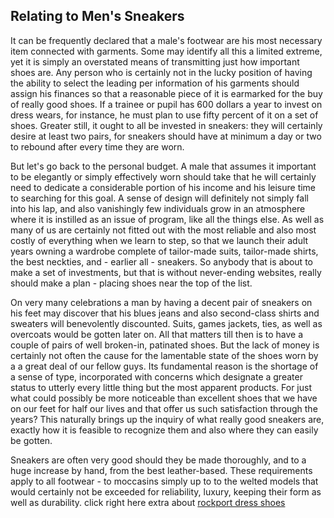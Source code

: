 ==Relating to Men's Sneakers==
It can be frequently declared that a male's footwear are his most necessary item connected with garments. Some may identify all this a limited extreme, yet it is simply an overstated means of transmitting just how important shoes are. Any person who is certainly not in the lucky position of having the ability to select the leading per information of his garments should assign his finances so that a reasonable piece of it is earmarked for the buy of really good shoes. If a trainee or pupil has 600 dollars a year to invest on dress wears, for instance, he must plan to use fifty percent of it on a set of shoes. Greater still, it ought to all be invested in sneakers: they will certainly desire at least two pairs, for sneakers should have at minimum a day or two to rebound after every time they are worn.

But let's go back to the personal budget. A male that assumes it important to be elegantly or simply effectively worn should take that he will certainly need to dedicate a considerable portion of his income and his leisure time to searching for this goal. A sense of design will definitely not simply fall into his lap, and also vanishingly few individuals grow in an atmosphere where it is instilled as an issue of program, like all the things else. As well as many of us are certainly not fitted out with the most reliable and also most costly of everything when we learn to step, so that we launch their adult years owning a wardrobe complete of tailor-made suits, tailor-made shirts, the best neckties, and - earlier all - sneakers. So anybody that is about to make a set of investments, but that is without never-ending websites, really should make a plan - placing shoes near the top of the list.

On very many celebrations a man by having a decent pair of sneakers on his feet may discover that his blues jeans and also second-class shirts and sweaters will benevolently discounted. Suits, games jackets, ties, as well as overcoats would be gotten later on. All that matters till then is to have a couple of pairs of well broken-in, patinated shoes. But the lack of money is certainly not often the cause for the lamentable state of the shoes worn by a a great deal of our fellow guys. Its fundamental reason is the shortage of a sense of type, incorporated with concerns which designate a greater status to utterly every little thing but the most apparent products. For just what could possibly be more noticeable than excellent shoes that we have on our feet for half our lives and that offer us such satisfaction through the years? This naturally brings up the inquiry of what really good sneakers are, exactly how it is feasible to recognize them and also where they can easily be gotten.

Sneakers are often very good should they be made thoroughly, and to a huge increase by hand, from the best leather-based. These requirements apply to all footwear - to moccasins simply up to to the welted models that would certainly not be exceeded for reliability, luxury, keeping their form as well as durability. click right here extra about   [http://www.rockportshoesformen.com/rockport-shoes-for-men/ rockport dress shoes]